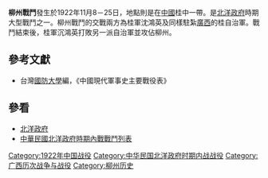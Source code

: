 {{vfd|hvjkjhc|date=2022/06/27}}
{{Infobox Military Conflict|
campaign=|
image=|
caption=|
conflict=柳州戰鬥|
date=1922年11月8－25日|
place=[[中國|中國]]桂中|
result=[[沈鴻英|沈鴻英]]攻佔[[柳州|柳州]]|
combatant1=桂軍聯合[[吳佩孚|吳佩孚]]部|
combatant2=桂自治軍| 
commander1=[[沈鴻英|沈鴻英]] |
commander2=[[韓彩鳳|韓彩鳳]]|
strength1=|
strength2=|
casualties1=|
casualties2=|
}}
'''柳州戰鬥'''發生於1922年11月8－25日，地點則是在[[中國|中國]]桂中一帶。是[[北洋政府|北洋政府]]時期大型戰鬥之一。柳州戰鬥的交戰兩方為桂軍沈鴻英及同樣駐紮[[廣西|廣西]]的桂自治軍。戰鬥結束後，桂軍沉鴻英打敗另一派自治軍並攻佔柳州。
==參考文獻==
*台灣[[國防大學|國防大學]]編，《中國現代軍事史主要戰役表》
==參看==
*[[北洋政府|北洋政府]]
*[[中華民國北洋政府時期內戰戰鬥列表|中華民國北洋政府時期內戰戰鬥列表]]

[[Category:1922年中国战役|Category:1922年中国战役]]
[[Category:中华民国北洋政府时期内战战役|Category:中华民国北洋政府时期内战战役]]
[[Category:广西历次战争与战役|Category:广西历次战争与战役]]
[[Category:柳州历史|Category:柳州历史]]